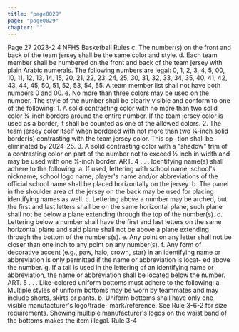 ```yaml
---
title: "page0029"
page: "page0029"
chapter: ""
---
```


Page 27 2023-2 4 NFHS Basketball Rules c. The number(s) on the front and back of the team jersey shall be the same color and style. d. Each team member shall be numbered on the front and back of the team jersey with plain Arabic numerals. The following numbers are legal: 0, 1, 2, 3, 4, 5, 00, 10, 11, 12, 13, 14, 15, 20, 21, 22, 23, 24, 25, 30, 31, 32, 33, 34, 35, 40, 41, 42, 43, 44, 45, 50, 51, 52, 53, 54, 55. A team member list shall not have both numbers 0 and 00. e. No more than three colors may be used on the number. The style of the number shall be clearly visible and conform to one of the following: 1. A solid contrasting color with no more than two solid color ¼-inch borders around the entire number. If the team jersey color is used as a border, it shall be counted as one of the allowed colors. 2. The team jersey color itself when bordered with not more than two ¼-inch solid border(s) contrasting with the team jersey color. This op- tion shall be eliminated by 2024-25. 3. A solid contrasting color with a "shadow" trim of a contrasting color on part of the number not to exceed ½ inch in width and may be used with one ¼-inch border. ART. 4 . . . Identifying name(s) shall adhere to the following: a. If used, lettering with school name, school's nickname, school logo name, player's name and/or abbreviations of the official school name shall be placed horizontally on the jersey. b. The panel in the shoulder area of the jersey on the back may be used for placing identifying names as well. c. Lettering above a number may be arched, but the first and last letters shall be on the same horizontal plane, such plane shall not be below a plane extending through the top of the number(s). d. Lettering below a number shall have the first and last letters on the same horizontal plane and said plane shall not be above a plane extending through the bottom of the numbers(s). e. Any point on any letter shall not be closer than one inch to any point on any number(s). f. Any form of decorative accent (e.g., paw, halo, crown, star) in an identifying name or abbreviation is only permitted if the name or abbreviation is locat- ed above the number. g. If a tail is used in the lettering of an identifying name or abbreviation, the name or abbreviation shall be located below the number. ART. 5 . . . Like-colored uniform bottoms must adhere to the following: a. Multiple styles of uniform bottoms may be worn by teammates and may include shorts, skirts or pants. b. Uniform bottoms shall have only one visible manufacturer's logo/trade- mark/reference. See Rule 3-6-2 for size requirements. Showing multiple manufacturer's logos on the waist band of the bottoms makes the item illegal. Rule 3-4
